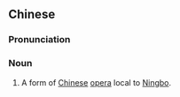 {{also|甬剧}}
==Chinese==
{{zh-forms|s=甬剧}}
{{wikipedia|lang=zh}}

===Pronunciation===
{{zh-pron
|m=yǒngjù
|cat=n
}}

===Noun===
{{zh-noun}}

# {{lb|zh|opera}} A form of [[Chinese]] [[opera]] local to [[Ningbo]].